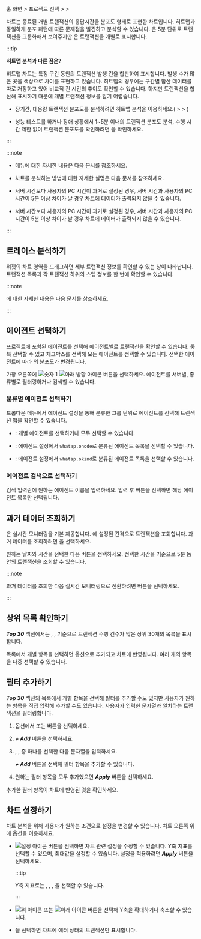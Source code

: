 홈 화면 &gt; 프로젝트 선택 &gt; <Cmdname sid="dashboard" className="uitext" /> &gt; <Cmdname sid="transaction_map" className="uitext" />

<Cmdname sid="transaction_map" className="uitext" /> 차트는 종료된 개별 트랜잭션의 응답시간을 분포도 형태로 표현한 차트입니다. 히트맵과 동일하게 분포 패턴에 따른 문제점을 발견하고 분석할 수 있습니다. <Cmdname sid="hitmap" className="uitext" />은 5분 단위로 트랜잭션을 그룹화해서 보여주지만 <Cmdname sid="transaction_map" className="uitext" />은 트랜잭션을 개별로 표시합니다.

<ImgLang img='dashboard-transaction-map.png' desc='트랜잭션 맵' />

:::tip 

**히트맵 분석과 다른 점은?**

히트맵 차트는 특정 구간 동안의 트랜잭션 발생 건을 합산하여 표시합니다. 발생 수가 많은 곳을 색상으로 차이를 표현하고 있습니다. 히트맵의 경우에는 구간별 합산 데이터를 따로 저장하고 있어 비교적 긴 시간의 추이도 확인할 수 있습니다. 하지만 트랜잭션을 합산해 표시하기 때문에 개별 트랜잭션 정보를 알기 어렵습니다.

* 장기간, 대용량 트랜잭션 분포도를 분석하려면 히트맵 분석을 이용하세요.(<Cmdname sid="project_menu" className="uitext" /> &gt; <Cmdname sid="analysis" className="uitext" /> &gt; <Cmdname sid="hitmap" className="uitext" />)

* 성능 테스트를 하거나 장애 상황에서 1\~5분 이내의 트랜잭션 분포도 분석, 수행 시간 제한 없이 트랜잭션 분포도를 확인하려면 <Cmdname sid="transaction_map" className="uitext" />을 확인하세요.

:::

:::note

* <Cmdname sid="hitmap" className="uitext" /> 메뉴에 대한 자세한 내용은 <Link to="trs-view">다음 문서</Link>를 참조하세요. 

* <Cmdname sid="hitmap_transaction" className="uitext" /> 차트를 분석하는 방법에 대한 자세한 설명은 <Link to="../best-practice-guides/about-apm-hitmap-class">다음 문서</Link>를 참조하세요.

* 서버 시간보다 사용자의 PC 시간이 과거로 설정된 경우, 서버 시간과 사용자의 PC 시간이 5분 이상 차이가 날 경우 차트에 데이터가 출력되지 않을 수 있습니다.

* 서버 시간보다 사용자의 PC 시간이 과거로 설정된 경우, 서버 시간과 사용자의 PC 시간이 5분 이상 차이가 날 경우 차트에 데이터가 출력되지 않을 수 있습니다.

:::

## 트레이스 분석하기

<Cmdname sid="transaction_map" className="uitext" /> 위젯의 차트 영역을 드래그하면 세부 트랜잭션 정보를 확인할 수 있는 <Cmdname sid="TTL06209" className="uitext" /> 창이 나타납니다. 트랜잭션 목록과 각 트랜잭션 하위의 스텝 정보를 한 번에 확인할 수 있습니다.

<ImgLang img='dashboard-txmap-tx-analysis.png' desc='트레이스 분석' />

:::note

 <Cmdname sid="TTL06209" className="uitext" />에 대한 자세한 내용은 <Link to="dashboard-hitmap-trace">다음 문서</Link>를 참조하세요.

:::


## 에이전트 선택하기

프로젝트에 포함된 에이전트를 선택해 에이전트별로 트랜잭션을 확인할 수 있습니다. 중복 선택할 수 있고 <Cmdname sid="select_all" className="uitext" /> 체크박스를 선택해 모든 에이전트를 선택할 수 있습니다. 선택한 에이전트에 따라 <Cmdname sid="transaction_map" className="uitext" />의 분포도가 변경됩니다.

<ImgLang img='dashboard-txmap-select-agent.png' desc='에이전트 선택' />

가장 오른쪽에 ![숫자 1](/img/number-01.png) ![아래 방향 아이콘](/img/down-arrow.svg) 버튼을 선택하세요. 에이전트를 서버별, 종류별로 필터링하거나 검색할 수 있습니다.

### 분류별 에이전트 선택하기

드롭다운 메뉴에서 에이전트 설정을 통해 분류한 그룹 단위로 에이전트를 선택해 트랜잭션 맵을 확인할 수 있습니다.

* <Cmdname sid="type_oid" className="uitext" />: 개별 에이전트를 선택하거나 모두 선택할 수 있습니다.

* <Cmdname sid="type_onode" className="uitext" />: 에이전트 설정에서 <code>whatap.onode</code>로 분류된 에이전트 목록을 선택할 수 있습니다.

* <Cmdname sid="type_okind" className="uitext" />: 에이전트 설정에서 <code>whatap.okind</code>로 분류된 에이전트 목록을 선택할 수 있습니다.

### 에이전트 검색으로 선택하기

검색 입력란에 원하는 에이전트 이름을 입력하세요. 입력 후 <Cmdname sid="apply_immediately" className="uitext" /> 버튼을 선택하면 해당 에이전트 목록만 선택됩니다.


## 과거 데이터 조회하기

<Cmdname sid="transaction_map" className="uitext" />은 실시간 모니터링을 기본 제공합니다. <Cmdname sid="duration" className="uitext" />에 설정된 간격으로 트랜잭션을 조회합니다. 과거 데이터를 조회하려면 <Cmdname sid="end_time" className="uitext" />을 선택하세요.

<ImgLang img='dashboard-txmap-select-time.png' desc='시간 선택' />

원하는 날짜와 시간을 선택한 다음 <Cmdname sid="ok" className="uitext" /> 버튼을 선택하세요. 선택한 시간을 기준으로 5분 동안의 트랜잭션을 조회할 수 있습니다.

:::note

과거 데이터를 조회한 다음 실시간 모니터링으로 전환하려면 <Cmdname sid="realtime" className="uitext" /> 버튼을 선택하세요.

:::


## 상위 목록 확인하기

***Top 30*** 섹션에서는 <Cmdname sid="TTL06918" className="uitext" />, <Cmdname sid="TTL06101" className="uitext" />, <Cmdname sid="ip" className="uitext" /> 기준으로 트랜잭션 수행 건수가 많은 상위 30개의 목록을 표시합니다. 

<ImgLang img='dashboard-txmap-top30.png' desc='Top 30' />

목록에서 개별 항목을 선택하면 <Cmdname sid="filter" className="uitext" /> 옵션으로 추가되고 <Cmdname sid="transaction_map" className="uitext" /> 차트에 반영됩니다. 여러 개의 항목을 다중 선택할 수 있습니다.


## 필터 추가하기

***Top 30*** 섹션의 목록에서 개별 항목을 선택해 필터를 추가할 수도 있지만 사용자가 원하는 항목을 직접 입력해 추가할 수도 있습니다. 사용자가 입력한 문자열과 일치하는 트랜잭션을 필터링합니다.

1. <Cmdname sid="filter" className="uitext" /> 옵션에서 <Cmdname sid="add_filter" className="uitext" /> 또는 <LinkImage img="ico-add.svg" className="ico" /> 버튼을 선택하세요.

1. ***+ Add*** 버튼을 선택하세요.

1. <Cmdname sid="TTL06918" className="uitext" />, <Cmdname sid="TTL06101" className="uitext" />, <Cmdname sid="ip" className="uitext" /> 중 하나를 선택한 다음 문자열을 입력하세요.

    <ImgLang img='dashboard-txmap-filter.png' desc='필터 추가' />

    ***+ Add*** 버튼을 선택해 필터 항목을 추가할 수 있습니다.

1. 원하는 필터 항목을 모두 추가했으면 ***Apply*** 버튼을 선택하세요.

추가한 필터 항목이 <Cmdname sid="transaction_map" className="uitext" /> 차트에 반영된 것을 확인하세요.


## 차트 설정하기

차트 분석을 위해 사용자가 원하는 조건으로 설정을 변경할 수 있습니다. <Cmdname sid="transaction_map" className="uitext" /> 차트 오른쪽 위에 옵션을 이용하세요.

<ImgLang img='transaction-map-setting.png' desc='트랜잭션 맵 설정' />

* ![설정 아이콘](/img/ico-setting.svg) 버튼을 선택하면 차트 관련 설정을 수정할 수 있습니다. Y축 지표를 선택할 수 있으며, 최대값을 설정할 수 있습니다. 설정을 적용하려면 ***Apply*** 버튼을 선택하세요.

  :::tip

  Y축 지표로는 <Cmdname sid="TTL06361" className="uitext" />, <Cmdname sid="TTL06364" className="uitext" />, <Cmdname sid="TTL06972" className="uitext" />, <Cmdname sid="TTL06362" className="uitext" />을 선택할 수 있습니다.

  :::

* ![위 아이콘](/img/up-arrow.svg) 또는 ![아래 아이콘](/img/down-arrow.svg) 버튼을 선택해 Y축을 확대하거나 축소할 수 있습니다.

* <Cmdname sid="error_only" className="uitext" />을 선택하면 차트에 에러 상태의 트랜잭션만 표시합니다.